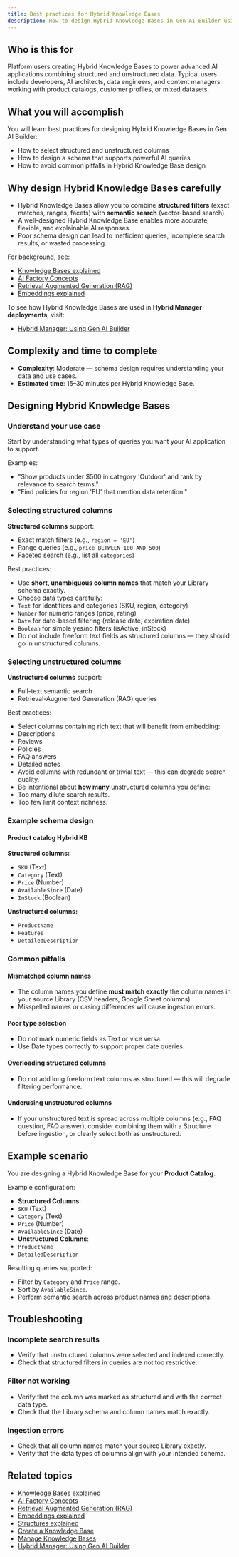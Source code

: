 ```yaml
---
title: Best practices for Hybrid Knowledge Bases
description: How to design Hybrid Knowledge Bases in Gen AI Builder using structured and unstructured columns effectively.
---
```


## Who is this for

Platform users creating Hybrid Knowledge Bases to power advanced AI applications combining structured and unstructured data.
Typical users include developers, AI architects, data engineers, and content managers working with product catalogs, customer profiles, or mixed datasets.

## What you will accomplish

You will learn best practices for designing Hybrid Knowledge Bases in Gen AI Builder:

-   How to select structured and unstructured columns
-   How to design a schema that supports powerful AI queries
-   How to avoid common pitfalls in Hybrid Knowledge Base design

## Why design Hybrid Knowledge Bases carefully

-   Hybrid Knowledge Bases allow you to combine **structured filters** (exact matches, ranges, facets) with **semantic search** (vector-based search).
-   A well-designed Hybrid Knowledge Base enables more accurate, flexible, and explainable AI responses.
-   Poor schema design can lead to inefficient queries, incomplete search results, or wasted processing.

For background, see:

-   [Knowledge Bases explained](/edb-postgres-ai/1.2/ai-factory/learn/explained/knowledge-bases-explained/)
-   [AI Factory Concepts](/edb-postgres-ai/1.2/ai-factory/learn/explained/ai-factory-concepts/)
-   [Retrieval Augmented Generation (RAG)](/edb-postgres-ai/1.2/ai-factory/learn/explained/terminology/#retrieval-augmented-generation-rag)
-   [Embeddings explained](/edb-postgres-ai/1.2/ai-factory/learn/explained/generic-concepts/#embeddings-and-vector-representations)

To see how Hybrid Knowledge Bases are used in **Hybrid Manager deployments**, visit:

-   [Hybrid Manager: Using Gen AI Builder](/edb-postgres-ai/1.2/hybrid-manager/ai-factory/gen-ai/builder/)

## Complexity and time to complete

-   **Complexity**: Moderate — schema design requires understanding your data and use cases.
-   **Estimated time**: 15–30 minutes per Hybrid Knowledge Base.

## Designing Hybrid Knowledge Bases

### Understand your use case

Start by understanding what types of queries you want your AI application to support.

Examples:

-   "Show products under $500 in category 'Outdoor' and rank by relevance to search terms."
-   "Find policies for region 'EU' that mention data retention."

### Selecting structured columns

**Structured columns** support:

-   Exact match filters (e.g., `region = 'EU'`)
-   Range queries (e.g., `price BETWEEN 100 AND 500`)
-   Faceted search (e.g., list all `categories`)

Best practices:

-   Use **short, unambiguous column names** that match your Library schema exactly.
-   Choose data types carefully:
-   `Text` for identifiers and categories (SKU, region, category)
-   `Number` for numeric ranges (price, rating)
-   `Date` for date-based filtering (release date, expiration date)
-   `Boolean` for simple yes/no filters (isActive, inStock)
-   Do not include freeform text fields as structured columns — they should go in unstructured columns.

### Selecting unstructured columns

**Unstructured columns** support:

-   Full-text semantic search
-   Retrieval-Augmented Generation (RAG) queries

Best practices:

-   Select columns containing rich text that will benefit from embedding:
-   Descriptions
-   Reviews
-   Policies
-   FAQ answers
-   Detailed notes
-   Avoid columns with redundant or trivial text — this can degrade search quality.
-   Be intentional about **how many** unstructured columns you define:
-   Too many dilute search results.
-   Too few limit context richness.

### Example schema design

#### Product catalog Hybrid KB

**Structured columns:**

-   `SKU` (Text)
-   `Category` (Text)
-   `Price` (Number)
-   `AvailableSince` (Date)
-   `InStock` (Boolean)

**Unstructured columns:**

-   `ProductName`
-   `Features`
-   `DetailedDescription`

### Common pitfalls

#### Mismatched column names

-   The column names you define **must match exactly** the column names in your source Library (CSV headers, Google Sheet columns).
-   Misspelled names or casing differences will cause ingestion errors.

#### Poor type selection

-   Do not mark numeric fields as Text or vice versa.
-   Use Date types correctly to support proper date queries.

#### Overloading structured columns

-   Do not add long freeform text columns as structured — this will degrade filtering performance.

#### Underusing unstructured columns

-   If your unstructured text is spread across multiple columns (e.g., FAQ question, FAQ answer), consider combining them with a Structure before ingestion, or clearly select both as unstructured.

## Example scenario

You are designing a Hybrid Knowledge Base for your **Product Catalog**.

Example configuration:

-   **Structured Columns**:
-   `SKU` (Text)
-   `Category` (Text)
-   `Price` (Number)
-   `AvailableSince` (Date)
-   **Unstructured Columns**:
-   `ProductName`
-   `DetailedDescription`

Resulting queries supported:

-   Filter by `Category` and `Price` range.
-   Sort by `AvailableSince`.
-   Perform semantic search across product names and descriptions.

## Troubleshooting

### Incomplete search results

-   Verify that unstructured columns were selected and indexed correctly.
-   Check that structured filters in queries are not too restrictive.

### Filter not working

-   Verify that the column was marked as structured and with the correct data type.
-   Check that the Library schema and column names match exactly.

### Ingestion errors

-   Check that all column names match your source Library exactly.
-   Verify that the data types of columns align with your intended schema.

## Related topics

-   [Knowledge Bases explained](/edb-postgres-ai/1.2/ai-factory/learn/explained/knowledge-bases-explained/)
-   [AI Factory Concepts](/edb-postgres-ai/1.2/ai-factory/learn/explained/ai-factory-concepts/)
-   [Retrieval Augmented Generation (RAG)](/edb-postgres-ai/1.2/ai-factory/learn/explained/terminology/#retrieval-augmented-generation-rag)
-   [Embeddings explained](/edb-postgres-ai/1.2/ai-factory/learn/explained/generic-concepts/#embeddings-and-vector-representations)
-   [Structures explained](/edb-postgres-ai/1.2/ai-factory/learn/explained/structures-explained/)
-   [Create a Knowledge Base](create-knowledge-base)
-   [Manage Knowledge Bases](manage-knowledge-base)
-   [Hybrid Manager: Using Gen AI Builder](/edb-postgres-ai/1.2/hybrid-manager/ai-factory/gen-ai/builder/)
